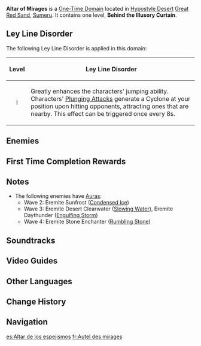 {{Domain Infobox
|image        = Domain Altar of Mirages.png
|type         = One-Time
|description  = The [[Jinn]] once used this place as a free theater and a paradise without sorrow or care. The people of the desert wastes also once used this place as a ritual site to remember the ages long past...<br>But all these joys and sorrows, like a false mirage, would disappear amidst the flow of the [[Ley Line]]s.
|region       = Sumeru
|subregion    = Great Red Sand
|area         = Hypostyle Desert
|subarea      = Mausoleum of King Deshret
|recElements  = Dendro
|recLevel     = WL-Dependent
|requiredAR   = 28
}}
{{Description|The towers built upon the sands may have long collapsed, but the [[The Eremites|tribes]] who have yet to forget the [[King Deshret|desert king]]'s dream are still lost amidst the ruins, holding hatred toward those who prosper in the [[Dharma Forest|forests]], and who slather scorpion venom on their blades.}}
'''Altar of Mirages''' is a [[One-Time Domain]] located in [[Hypostyle Desert]] [[Great Red Sand]], [[Sumeru]]. It contains one level, '''Behind the Illusory Curtain'''.

==Ley Line Disorder==
The following Ley Line Disorder is applied in this domain:
{| class="wikitable"
!Level
!Ley Line Disorder
|-
!align="center" | I
|Greatly enhances the characters' jumping ability. Characters' [[Plunging Attack]]s generate a Cyclone at your position upon hitting opponents, attracting ones that are nearby. This effect can be triggered once every 8s.
|}

==Enemies==
{{Domain Enemies
|name1=Behind the Illusory Curtain
|target1=Defeat 18 opponent(s)
|enemies1=Eremite Linebreaker*2;Eremite Ravenbeak Halberdier;Eremite Sword-Dancer // Eremite Crossbow*3;Eremite Sunfrost // Eremite Linebreaker*2;Eremite Crossbow*2;Eremite Desert Clearwater;Eremite Daythunder // Eremite Crossbow*2;Eremite Galehunter;Eremite Stone Enchanter
}}

==First Time Completion Rewards==
{{Card|Primogem|40|show_caption=1}}
{{Card|Adventure EXP|500|show_caption=1}}
{{Card|Mora|30,000|show_caption=1}}
{{Card|Dendro Sigil|5|show_caption=1}}
{{Card|The Sunken Years|1|quality=4|show_caption=1}}
{{Card|Guide to Praxis|2|show_caption=1}}
{{Card|Hero's Wit|2|show_caption=1}}
{{Card|Mystic Enhancement Ore|4|show_caption=1}}

==Notes==
* The following enemies have [[Aura]]s:
** Wave 2: Eremite Sunfrost ([[Condensed Ice]])
** Wave 3: Eremite Desert Clearwater ([[Slowing Water]]), Eremite Daythunder ([[Engulfing Storm]])
** Wave 4: Eremite Stone Enchanter ([[Rumbling Stone]])

==Soundtracks==
{{Soundtracks by Category Table|type=domain}}

==Video Guides==
{{EVT
|video1   = https://youtu.be/HnHTTwCaGz8
|caption1 = How To Unlock: Altar of Mirages Domain
}}

==Other Languages==
{{Other Languages
|en      = Altar of Mirages
|zhs     = 蜃景祭场
|zhs_rm  = Shèn Jǐng Jì-chǎng
|zht     = 蜃景祭場
|zht_rm  = Shèn Jǐng Jì-chǎng
|zh_tl   = Mirage Ceremonial Site
|ja      = ミラージュ祭場
|ja_rm   = Miraaju Saijou
|ja_tl   = Mirage Ceremonial Site
|ko      = 신기루 제단
|ko_tl   = Mirage Altar
|es      = Altar de los espejismos
|es_tl   = Altar of Mirages
|fr      = Autel des mirages
|fr_tl   = Altar of Mirages
|ru      = Алтарь миражей
|ru_tl   = Altar of Mirages
|th      = แท่นบูชาแห่งภาพลวงตา
|th_rm   = Thaen-bu-cha haeng Phap-luang-ta
|th_tl   = 
|vi      = Tế Đàn Ảo Ảnh
|vi_tl   = 
|de      = Altar der Trugbilder
|de_tl   = Altar of Mirages
|id      = Altar of Mirages
|pt      = Altar das Miragens
|pt_tl   = 
|tr      = Serap Sunağı
|tr_tl   = 
|it      = Altare dei miraggi
|it_tl   = Altar of Mirages
}}

==Change History==
{{Change History|3.1}}

==Navigation==
{{Domain Navbox|Permanent}}

[[es:Altar de los espejismos]]
[[fr:Autel des mirages]]